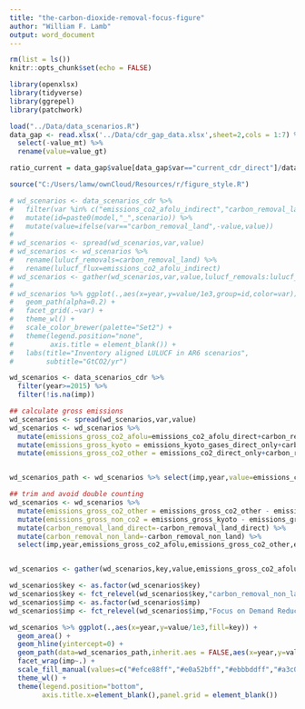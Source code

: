 ```yaml
---
title: "the-carbon-dioxide-removal-focus-figure"
author: "William F. Lamb"
output: word_document
---
```


```r

rm(list = ls())
knitr::opts_chunk$set(echo = FALSE)

library(openxlsx)
library(tidyverse)
library(ggrepel)
library(patchwork)

load("../Data/data_scenarios.R")
data_gap <- read.xlsx('../Data/cdr_gap_data.xlsx',sheet=2,cols = 1:7) %>%
  select(-value_mt) %>% 
  rename(value=value_gt)

ratio_current = data_gap$value[data_gap$var=="current_cdr_direct"]/data_gap$value[data_gap$var=="current_cdr_direct_and_indirect"]

source("C:/Users/lamw/ownCloud/Resources/r/figure_style.R")


```

```r


# wd_scenarios <- data_scenarios_cdr %>% 
#   filter(var %in% c("emissions_co2_afolu_indirect","carbon_removal_land")) %>% 
#   mutate(id=paste0(model,"_",scenario)) %>% 
#   mutate(value=ifelse(var=="carbon_removal_land",-value,value))
# 
# wd_scenarios <- spread(wd_scenarios,var,value)
# wd_scenarios <- wd_scenarios %>% 
#   rename(lulucf_removals=carbon_removal_land) %>% 
#   rename(lulucf_flux=emissions_co2_afolu_indirect)
# wd_scenarios <- gather(wd_scenarios,var,value,lulucf_removals:lulucf_flux)
# 
# wd_scenarios %>% ggplot(.,aes(x=year,y=value/1e3,group=id,color=var)) +
#   geom_path(alpha=0.2) +
#   facet_grid(.~var) +
#   theme_wl() +
#   scale_color_brewer(palette="Set2") +
#   theme(legend.position="none",
#         axis.title = element_blank()) +
#   labs(title="Inventory aligned LULUCF in AR6 scenarios",
#        subtitle="GtCO2/yr")


```



```r

wd_scenarios <- data_scenarios_cdr %>% 
  filter(year>=2015) %>% 
  filter(!is.na(imp))

## calculate gross emissions
wd_scenarios <- spread(wd_scenarios,var,value)
wd_scenarios <- wd_scenarios %>% 
  mutate(emissions_gross_co2_afolu=emissions_co2_afolu_direct+carbon_removal_land_direct) %>% 
  mutate(emissions_gross_kyoto = emissions_kyoto_gases_direct_only+carbon_removal_land_direct+carbon_removal_non_land) %>% 
  mutate(emissions_gross_co2_other = emissions_co2_direct_only+carbon_removal_land_direct+carbon_removal_non_land)


wd_scenarios_path <- wd_scenarios %>% select(imp,year,value=emissions_co2_direct_only)

## trim and avoid double counting
wd_scenarios <- wd_scenarios %>% 
  mutate(emissions_gross_co2_other = emissions_gross_co2_other - emissions_gross_co2_afolu) %>% 
  mutate(emissions_gross_non_co2 = emissions_gross_kyoto - emissions_gross_co2_afolu - emissions_gross_co2_other) %>% 
  mutate(carbon_removal_land_direct=-carbon_removal_land_direct) %>% 
  mutate(carbon_removal_non_land=-carbon_removal_non_land) %>% 
  select(imp,year,emissions_gross_co2_afolu,emissions_gross_co2_other,emissions_gross_non_co2,carbon_removal_land_direct,carbon_removal_non_land)


wd_scenarios <- gather(wd_scenarios,key,value,emissions_gross_co2_afolu:carbon_removal_non_land)

wd_scenarios$key <- as.factor(wd_scenarios$key)
wd_scenarios$key <- fct_relevel(wd_scenarios$key,"carbon_removal_non_land","carbon_removal_land_direct","emissions_gross_non_co2","emissions_gross_co2_other","emissions_gross_co2_afolu")
wd_scenarios$imp <- as.factor(wd_scenarios$imp)
wd_scenarios$imp <- fct_relevel(wd_scenarios$imp,"Focus on Demand Reduction","Focus on Renewables","Focus on Carbon Removals")

wd_scenarios %>% ggplot(.,aes(x=year,y=value/1e3,fill=key)) +
  geom_area() +
  geom_hline(yintercept=0) +
  geom_path(data=wd_scenarios_path,inherit.aes = FALSE,aes(x=year,y=value/1e3)) +
  facet_wrap(imp~.) +
  scale_fill_manual(values=c("#efce88ff","#e0a52bff","#ebbbddff","#a3c0d7ff","#927355ff")) + 
  theme_wl() +
  theme(legend.position="bottom",
        axis.title.x=element_blank(),panel.grid = element_blank())


```

